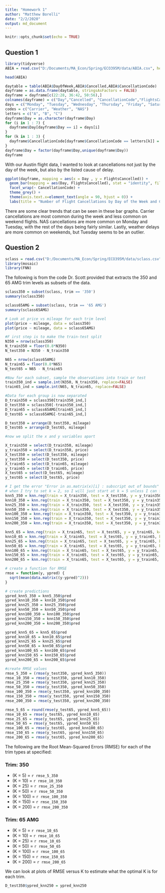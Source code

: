```yaml
---
title: "Homework 1"
author: "Matthew Borelli"
date: "2/2/2020"
output: md_document
---
```


```r
knitr::opts_chunk$set(echo = TRUE)
```

## Question 1
```r
library(tidyverse)
ABIA = read.csv("D:/Documents/MA_Econ/Spring/ECO395M/data/ABIA.csv", header=TRUE)
```

```r
head(ABIA)
```      
```r
daytable = table(ABIA$DayOfWeek,ABIA$Cancelled,ABIA$CancellationCode)
dayframe = as.data.frame(daytable, stringsAsFactors = FALSE)
dayframe = dayframe[c(22:28, 36:42, 50:56),]
colnames(dayframe) = c("Day","Cancelled", "CancellationCode","FlightsCancelled")
days = c("Monday", "Tuesday", "Wednesday", "Thursday", "Friday", "Saturday", "Sunday")
codes = c("Carrier", "Weather", "NAS")
letters = c("A", "B", "C")
dayframe$Day = as.character(dayframe$Day)
for (i in 1 : 7) {
  dayframe$Day[dayframe$Day == i] = days[i]
}
for (k in 1 : 3) {
  dayframe$CancellationCode[dayframe$CancellationCode == letters[k]] = codes[k]
}
dayframe$Day = factor(dayframe$Day,unique(dayframe$Day))
dayframe
```
With our Austin flight data, I wanted to look at cancellations not just by the day of the week, but also by the listed cause of delay.

```r
ggplot(dayframe, mapping = aes(x = Day , y = FlightsCancelled)) +
  geom_bar(mapping = aes(Day, FlightsCancelled), stat = "identity", fill = "dark blue") +
  facet_wrap(~ CancellationCode) +
  theme_grey() +
  theme(axis.text.x=element_text(angle = 90, hjust = 0)) +
  labs(title = "Number of Flight Cancellations by Day of the Week and Cause")
```

There are some clear trends that can be seen in these bar graphs. Carrier cancellations are most common during the week and less common on weekend flights. NAS cancellations are more common on Monday and Tuesday, with the rest of the days being fairly similar. Lastly, weather delays are more common on weekends, but Tuesday seems to be an outlier.

## Question 2

```r
sclass = read.csv("D:/Documents/MA_Econ/Spring/ECO395M/data/sclass.csv")
library(mosaic)
library(FNN)
```

The following is from the code Dr. Scott provided that extracts the 350 and 65 AMG trim levels as subsets of the data.

```r
sclass350 = subset(sclass, trim == '350')
summary(sclass350)

sclass65AMG = subset(sclass, trim == '65 AMG')
summary(sclass65AMG)

# Look at price vs mileage for each trim level
plot(price ~ mileage, data = sclass350)
plot(price ~ mileage, data = sclass65AMG)
```
```r
#F irst step is to make the train-test split
N350 = nrow(sclass350)
N_train350 = floor(0.8*N350)
N_test350 = N350 - N_train350

N65 = nrow(sclass65AMG)
N_train65 = floor(0.8*N65)
N_test65 = N65 - N_train65

#Now for each subset, sample the observations into train or test
train350_ind = sample.int(N350, N_train350, replace=FALSE)
train65_ind = sample.int(N65, N_train65, replace=FALSE)

#Data for each group is now separated
D_train350 = sclass350[train350_ind,]
D_test350 = sclass350[-train350_ind,]
D_train65 = sclass65AMG[train65_ind,]
D_test65 = sclass65AMG[-train65_ind,]

D_test350 = arrange(D_test350, mileage)
D_test65 = arrange(D_test65, mileage)

#now we split the x and y variables apart

X_train350 = select(D_train350, mileage)
y_train350 = select(D_train350, price)
X_test350 = select(D_test350, mileage)
y_test350 = select(D_test350, price)
X_train65 = select(D_train65, mileage)
y_train65 = select(D_train65, price)
X_test65 = select(D_test65, mileage)
y_test65 = select(D_test65, price)

# I get the error "Error in as.matrix(x)[i] : subscript out of bounds"
# when I try to set k = 2, so I will just start at k = 5 unless I can figure something out
knn5_350 = knn.reg(train = X_train350, test = X_test350, y = y_train350, k=5)
knn10_350 = knn.reg(train = X_train350, test = X_test350, y = y_train350, k=10)
knn25_350 = knn.reg(train = X_train350, test = X_test350, y = y_train350, k=25)
knn50_350 = knn.reg(train = X_train350, test = X_test350, y = y_train350, k=50)
knn100_350 = knn.reg(train = X_train350, test = X_test350, y = y_train350, k=100)
knn150_350 = knn.reg(train = X_train350, test = X_test350, y = y_train350, k=150)
knn200_350 = knn.reg(train = X_train350, test = X_test350, y = y_train350, k=200)

knn5_65 = knn.reg(train = X_train65, test = X_test65, y = y_train65, k=5)
knn10_65 = knn.reg(train = X_train65, test = X_test65, y = y_train65, k=10)
knn25_65 = knn.reg(train = X_train65, test = X_test65, y = y_train65, k=25)
knn50_65 = knn.reg(train = X_train65, test = X_test65, y = y_train65, k=50)
knn100_65 = knn.reg(train = X_train65, test = X_test65, y = y_train65, k=100)
knn150_65 = knn.reg(train = X_train65, test = X_test65, y = y_train65, k=150)
knn200_65 = knn.reg(train = X_train65, test = X_test65, y = y_train65, k=200)

# create a function for RMSE
rmse = function(y, ypred) {
  sqrt(mean(data.matrix((y-ypred)^2)))
}

# create predictions
ypred_knn5_350 = knn5_350$pred
ypred_knn10_350 = knn10_350$pred
ypred_knn25_350 = knn25_350$pred
ypred_knn50_350 = knn50_350$pred
ypred_knn100_350 = knn100_350$pred
ypred_knn150_350 = knn150_350$pred
ypred_knn200_350 = knn200_350$pred

ypred_knn5_65 = knn5_65$pred
ypred_knn10_65 = knn10_65$pred
ypred_knn25_65 = knn25_65$pred
ypred_knn50_65 = knn50_65$pred
ypred_knn100_65 = knn100_65$pred
ypred_knn150_65 = knn150_65$pred
ypred_knn200_65 = knn200_65$pred

#create RMSE values
rmse_5_350 = (rmse(y_test350, ypred_knn5_350))
rmse_10_350 = rmse(y_test350, ypred_knn10_350)
rmse_25_350 = rmse(y_test350, ypred_knn25_350)
rmse_50_350 = rmse(y_test350, ypred_knn50_350)
rmse_100_350 = rmse(y_test350, ypred_knn100_350)
rmse_150_350 = rmse(y_test350, ypred_knn150_350)
rmse_200_350 = rmse(y_test350, ypred_knn200_350)

rmse_5_65 = round(rmse(y_test65, ypred_knn5_65))
rmse_10_65 = rmse(y_test65, ypred_knn10_65)
rmse_25_65 = rmse(y_test65, ypred_knn25_65)
rmse_50_65 = rmse(y_test65, ypred_knn50_65)
rmse_100_65 = rmse(y_test65, ypred_knn100_65)
rmse_150_65 = rmse(y_test65, ypred_knn150_65)
rmse_200_65 = rmse(y_test65, ypred_knn200_65)
```
The following are the Root Mean-Squared Errors (RMSE) for each of the trim types at specified:

### Trim: 350
- (K = 5) = `r rmse_5_350`
- (K = 10) = `r rmse_10_350`
- (K = 25) = `r rmse_25_350`
- (K = 50) = `r rmse_50_350`
- (K = 100) = `r rmse_100_350`
- (K = 150) = `r rmse_150_350`
- (K = 200) = `r rmse_200_350`

### Trim: 65 AMG
- (K = 5) = `r rmse_10_65`
- (K = 10) = `r rmse_10_65`
- (K = 25) = `r rmse_10_65`
- (K = 50) = `r rmse_50_65`
- (K = 100) = `r rmse_100_65`
- (K = 150) = `r rmse_150_65`
- (K = 200) = `r rmse_200_65`

We can look at plots of RMSE versus K to estimate what the optimal K is for each trim.

```r
D_test350$ypred_knn250 = ypred_knn250
```

